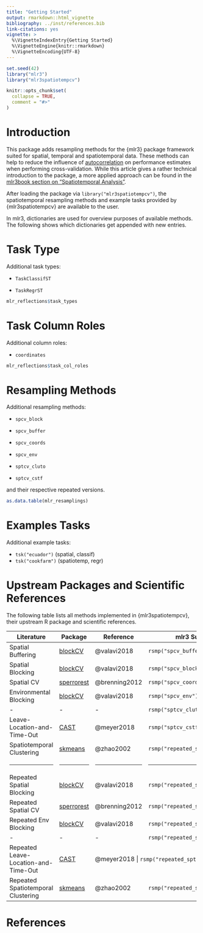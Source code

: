 ```yaml
---
title: "Getting Started"
output: rmarkdown::html_vignette
bibliography: ../inst/references.bib
link-citations: yes
vignette: >
  %\VignetteIndexEntry{Getting Started}
  %\VignetteEngine{knitr::rmarkdown}
  %\VignetteEncoding{UTF-8}
---
```


```r
set.seed(42)
library("mlr3")
library("mlr3spatiotempcv")

knitr::opts_chunk$set(
  collapse = TRUE,
  comment = "#>"
)
```

# Introduction

This package adds resampling methods for the {mlr3} package framework suited for spatial, temporal and spatiotemporal data.
These methods can help to reduce the influence of [autocorrelation](https://mlr3book.mlr-org.com/spatiotemporal.html#spatiotemporal-intro) on performance estimates when performing cross-validation.
While this article gives a rather technical introduction to the package, a more applied approach can be found in the [mlr3book section on "Spatiotemporal Analysis"](https://mlr3book.mlr-org.com/spatiotemporal.html#spatiotemporal).


After loading the package via `library("mlr3spatiotempcv")`, the spatiotemporal resampling methods and example tasks provided by {mlr3spatiotempcv} are available to the user.

In mlr3, dictionaries are used for overview purposes of available methods.
The following shows which dictionaries get appended with new entries.

# Task Type

Additional task types:

-   `TaskClassifST`

-   `TaskRegrST`

```r
mlr_reflections$task_types
```

# Task Column Roles

Additional column roles:

-   `coordinates`

```r
mlr_reflections$task_col_roles
```

# Resampling Methods

Additional resampling methods:

-   `spcv_block`

-   `spcv_buffer`

-   `spcv_coords`

-   `spcv_env`

-   `sptcv_cluto`

-   `sptcv_cstf`

and their respective repeated versions.

```r
as.data.table(mlr_resamplings)
```

# Examples Tasks

Additional example tasks:

- `tsk("ecuador")` (spatial, classif)
- `tsk("cookfarm")` (spatiotemp, regr)

# Upstream Packages and Scientific References

The following table lists all methods implemented in {mlr3spatiotempcv}, their upstream R package and scientific references.

+--------------------------------------------------------------------------+--------------------------------------------------------------------------+--------------------------------------------------------------------------+--------------------------------------------------------------------------+
| Literature                                                               | Package                                                                  | Reference                                                                | mlr3 Sugar                                                               |
+==========================================================================+==========================================================================+==========================================================================+==========================================================================+
| Spatial Buffering                                                        | [blockCV](https://github.com/rvalavi/blockCV)                            | @valavi2018                                                              | `rsmp("spcv_buffer")`                                                    |
+--------------------------------------------------------------------------+--------------------------------------------------------------------------+--------------------------------------------------------------------------+--------------------------------------------------------------------------+
| Spatial Blocking                                                         | [blockCV](https://github.com/rvalavi/blockCV)                            | @valavi2018                                                              | `rsmp("spcv_block")`                                                     |
+--------------------------------------------------------------------------+--------------------------------------------------------------------------+--------------------------------------------------------------------------+--------------------------------------------------------------------------+
| Spatial CV                                                               | [sperrorest](https://github.com/giscience-fsu/sperrorest)                | @brenning2012                                                            | `rsmp("spcv_coords")`                                                    |
+--------------------------------------------------------------------------+--------------------------------------------------------------------------+--------------------------------------------------------------------------+--------------------------------------------------------------------------+
| Environmental Blocking                                                   | [blockCV](https://github.com/rvalavi/blockCV)                            | @valavi2018                                                              | `rsmp("spcv_env")`                                                       |
+--------------------------------------------------------------------------+--------------------------------------------------------------------------+--------------------------------------------------------------------------+--------------------------------------------------------------------------+
| \-                                                                       | \-                                                                       | \-                                                                       | `rsmp("sptcv_cluto")`                                                    |
+--------------------------------------------------------------------------+--------------------------------------------------------------------------+--------------------------------------------------------------------------+--------------------------------------------------------------------------+
| Leave-Location-and-Time-Out                                              | [CAST](https://github.com/HannaMeyer/CAST)                               | @meyer2018                                                               | `rsmp("sptcv_cstf")`                                                     |
+--------------------------------------------------------------------------+--------------------------------------------------------------------------+--------------------------------------------------------------------------+--------------------------------------------------------------------------+
| Spatiotemporal Clustering                                                | [skmeans](https://github.com/cran/skmeans)                               | @zhao2002                                                                | `rsmp("repeated_sptcv_cluto")`                                           |
+--------------------------------------------------------------------------+--------------------------------------------------------------------------+--------------------------------------------------------------------------+--------------------------------------------------------------------------+
| ------------------------------------------------------------------------ | ------------------------------------------------------------------------ | ------------------------------------------------------------------------ | ------------------------------------------------------------------------ |
+--------------------------------------------------------------------------+--------------------------------------------------------------------------+--------------------------------------------------------------------------+--------------------------------------------------------------------------+
| Repeated Spatial Blocking                                                | [blockCV](https://github.com/rvalavi/blockCV)                            | @valavi2018                                                              | `rsmp("repeated_spcv_block")`                                            |
+--------------------------------------------------------------------------+--------------------------------------------------------------------------+--------------------------------------------------------------------------+--------------------------------------------------------------------------+
| Repeated Spatial CV                                                      | [sperrorest](https://github.com/giscience-fsu/sperrorest)                | @brenning2012                                                            | `rsmp("repeated_spcv_coords")`                                           |
+--------------------------------------------------------------------------+--------------------------------------------------------------------------+--------------------------------------------------------------------------+--------------------------------------------------------------------------+
| Repeated Env Blocking                                                    | [blockCV](https://github.com/rvalavi/blockCV)                            | @valavi2018                                                              | `rsmp("repeated_spcv_env")`                                              |
+--------------------------------------------------------------------------+--------------------------------------------------------------------------+--------------------------------------------------------------------------+--------------------------------------------------------------------------+
| \-                                                                       | \-                                                                       | \-                                                                       | `rsmp("repeated_sptcv_cluto")`                                           |
+--------------------------------------------------------------------------+--------------------------------------------------------------------------+--------------------------------------------------------------------------+--------------------------------------------------------------------------+
| Repeated Leave-Location-and-Time-Out                                     | [CAST](https://github.com/HannaMeyer/CAST)                               | @meyer2018                                                              | `rsmp("repeated_sptcv_cstf")`                                            |
+--------------------------------------------------------------------------+--------------------------------------------------------------------------+--------------------------------------------------------------------------+--------------------------------------------------------------------------+
| Repeated Spatiotemporal Clustering                                       | [skmeans](https://github.com/cran/skmeans)                               | @zhao2002                                                                | `rsmp("repeated_sptcv_cluto")`                                           |
+--------------------------------------------------------------------------+--------------------------------------------------------------------------+--------------------------------------------------------------------------+--------------------------------------------------------------------------+

# References
